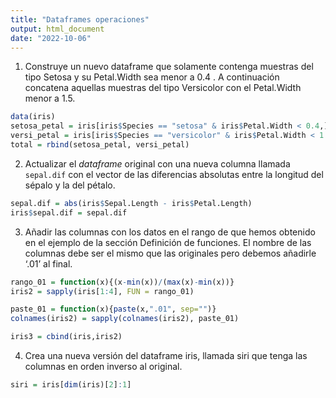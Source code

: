 ```yaml
---
title: "Dataframes operaciones"
output: html_document
date: "2022-10-06"
---
```


1. Construye un nuevo dataframe que solamente contenga muestras del tipo Setosa y su Petal.Width sea menor a 0.4 . A continuación concatena aquellas muestras del tipo Versicolor con el Petal.Width menor a 1.5.

```r
data(iris)
setosa_petal = iris[iris$Species == "setosa" & iris$Petal.Width < 0.4,]
versi_petal = iris[iris$Species == "versicolor" & iris$Petal.Width < 1.5,]
total = rbind(setosa_petal, versi_petal)
```

2. Actualizar el _dataframe_ original con una nueva columna llamada `sepal.dif` con el vector de las diferencias absolutas entre la longitud del sépalo y la del pétalo.
```r
sepal.dif = abs(iris$Sepal.Length - iris$Petal.Length)
iris$sepal.dif = sepal.dif
```
3. Añadir las columnas con los datos en el rango de que hemos obtenido en el ejemplo de la sección Definición de funciones. El nombre de las columnas debe ser el mismo que las originales pero debemos añadirle ‘.01’ al final.
```r
rango_01 = function(x){(x-min(x))/(max(x)-min(x))}
iris2 = sapply(iris[1:4], FUN = rango_01)

paste_01 = function(x){paste(x,".01", sep="")}
colnames(iris2) = sapply(colnames(iris2), paste_01)

iris3 = cbind(iris,iris2)
```

4. Crea una nueva versión del dataframe iris, llamada siri que tenga las columnas en orden inverso al original.
```r
siri = iris[dim(iris)[2]:1]
```
